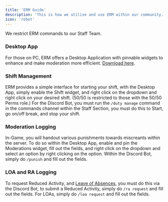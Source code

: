 ```yaml
---
title: 'ERM Guide'
description: 'This is how we utilise and use ERM within our community.'
icon: 'robot'
---
```


<Info>We restrict ERM commands to our Staff Team.</Info>

### Desktop App
For those on PC, ERM offers a Desktop Application with pinnable widgets to enhance and make moderation more efficient. [Download here](https://ermbot.xyz/download).

### Shift Management
ERM provides a simple interface for starting your shift, with the Desktop App, simply enable the Shift widget, and right click on the dropdown and right click on your desired shift. (50/50 is restricted to those with the 50/50 Perms role.)
For the Discord Bot, you must run the `/duty manage` command in the commands channel within the Staff Section, you must do this to Start, go on/off break, and stop your shift.

### Moderation Logging
In-Game, you will handout various punishments towards miscreants within the server. To do so within the Desktop App, enable and pin the Moderations widget, fill out the fields, and right click on the dropdown and select an option by right clicking on the option. Within the Discord Bot, simply do `/punish` and fill out the fields.

### LOA and RA Logging
To request Reduced Activity, and [Leave of Absences](https://staff.osrp.site/Information/Leave%20of%20Absences), you must do this via the Discord Bot, to submit a Reduced Activity, simply do `/ra request` and fill out the fields. For LOAs, simply do `/loa request` and fill out the fields.
